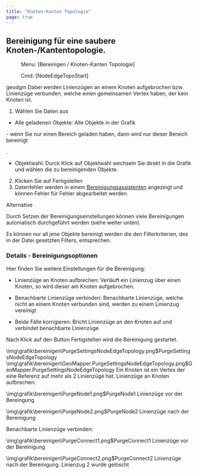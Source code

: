 ```yaml
---
title: "Knoten-Kanten Topologie"
page: true
---
```

## Bereinigung f&#252;r eine saubere Knoten-/Kantentopologie. 
 <Menu> Menu: [Bereinigen / Knoten-Kanten Topologie] </Menu> 
<GeoDesigner> <Menu> Cmd: [NodeEdgeTopoStart] </Menu> 

 <Placeholder>geodgm</Placeholder> </GeoDesigner>
Dabei werden Linienz&#252;gen an einem Knoten aufgebrochen bzw. Linienz&#252;ge verbunden, welche einen gemeinsamen Vertex haben, der kein Knoten ist.


1. W&#228;hlen Sie Daten aus

- <Bold> Alle geladenen Objekte: </Bold>  Alle Objekte in der Grafik


<GeoMapper> - wenn Sie nur einen Bereich geladen haben, dann wird nur dieser Bereich bereinigt

</GeoMapper>
.

- <Bold> Objektwahl: </Bold>  Durck Klick auf Objektwahl wechseln Sie direkt in die Grafik und w&#228;hlen die zu bereinigenden Objekte.



2. Klicken Sie auf <Border>Fertigstellen</Border> 
3. Datenfehler werden in einem 
[Bereinigungsassistenten](../bereinigen/assistent)
 angezeigt und k&#246;nnen Fehler f&#252;r Fehler abgearbeitet werden.



Alternative
 
Durch Setzen der  <Bold> Bereinigungseinstellungen </Bold>  k&#246;nnen viele Bereinigungen automatisch durchgef&#252;hrt werden (siehe weiter unten).

<Warning>
Es k&#246;nnen nur all jene Objekte bereinigt werden die den Filterkriterien, des in der Datei gesetzten Filters, entsprechen.
</Warning>


### Details - Bereinigungsoptionen
Hier finden Sie weitere Einstellungen f&#252;r die Bereinigung:

- <Bold> Linienz&#252;ge an Knoten aufbrechen: </Bold>  Verl&#228;uft ein Linienzug &#252;ber einen Knoten, so wird dieser am Knoten aufgebrochen.

- <Bold> Benachbarte Linienz&#252;ge verbinden: </Bold>  Benachbarte Linienz&#252;ge, welche nicht an einem Knoten verbunden sind, werden zu einem Linienzug vereinigt

- <Bold> Beide F&#228;lle korrigieren: </Bold>  Bricht Linienz&#252;ge an den Knoten auf und verbindet benachbarte Linienz&#252;ge




Nach Klick auf den Button  <Border>Fertigstellen</Border>  wird die Bereinigung gestartet.


<GeoDesigner>
<Image>\img\grafik\bereinigen\PurgeSettingsNodeEdgeTopology.png$PurgeSettingsNodeEdgeTopology</Image>
</GeoDesigner>
<GeoMapper>
<Image>\img\grafik\bereinigen\GeoMapper.PurgeSettingsNodeEdgeTopology.png$GeoMapper.PurgeSettingsNodeEdgeTopology</Image>
</GeoMapper>


<Success>
Ein Knoten ist ein Vertex der eine Referenz auf mehr als 2 Linienz&#252;ge hat.
</Success>



<Info>
  <Bold> Linienz&#252;ge an Knoten aufbrechen: </Bold> 


<Image>\img\grafik\bereinigen\PurgeNode1.png$PurgeNode1</Image>
Linienz&#252;ge vor der Bereingung


<Image>\img\grafik\bereinigen\PurgeNode2.png$PurgeNode2</Image>
Linienz&#252;ge nach der Bereinigung
</Info>


<Info>
 <Bold> Benachbarte Linienz&#252;ge verbinden: </Bold> 


<Image>\img\grafik\bereinigen\PurgeConnect1.png$PurgeConnect1</Image>
Linienz&#252;ge vor der Bereinigung


<Image>\img\grafik\bereinigen\PurgeConnect2.png$PurgeConnect2</Image>
Linienz&#252;ge nach der Bereinigung. Linienzug 2 wurde gel&#246;scht
</Info>
